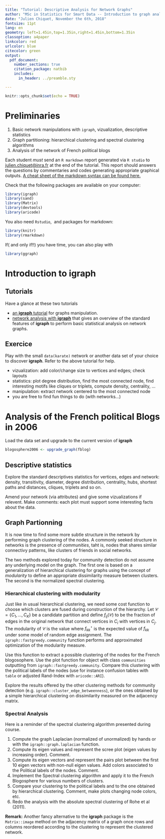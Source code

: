 ```yaml
---
title: "Tutorial: Descriptive Analysis for Network Graphs"
author: "MSc in Statistics for Smart Data -- Introduction to graph analysis and modeling"
date: "Julien Chiquet, November the 6th, 2018"
fontsize: 11pt
lang: en
geometry: left=1.45in,top=1.35in,right=1.45in,bottom=1.35in
classoption: a4paper
linkcolor: red
urlcolor: blue
citecolor: green
output:
  pdf_document:
    number_sections: true
    citation_package: natbib
    includes:
      in_header: ../preamble.sty

---
```


```r
knitr::opts_chunk$set(echo = TRUE)
```

# Preliminaries {-}

\textsf{Goals.}

1. Basic network manipulations with `igraph`, vizualization, descriptive statistics
2. Graph partitioning: hierarchical clustering and spectral clustering algorithms
3. Analysis of the network of French political blogs

\textsf{Instructions.} Each student _must_ send an `R markdown` report generated via `R studio` to <julien.chiquet@inra.fr> at the end of the tutorial. This report should answers the questions by commentaries and codes generating appropriate graphical outputs. [A cheat sheet of the  markdown syntax can be found here.](https://github.com/adam-p/markdown-here/wiki/Markdown-Cheatsheet)

\textsf{Required packages.} Check that the following packages are available on your computer:
```r
library(igraph)
library(sand)
library(Matrix)
library(devtools)
library(aricode)
```

You also need `Rstudio`, \LaTeX\ and packages for markdown: 
```r
library(knitr)
library(rmarkdown)
```
If( and only if!!) you have time, you can also play with 
```r
library(ggraph)
```

# Introduction to **igraph**

## Tutorials 

Have a glance at these two tutorials

- [an **igraph** tutorial](https://rstudio-pubs-static.s3.amazonaws.com/74248_3bd99f966ed94a91b36d39d8f21e3dc3.html) for graphs manipulation.
-  [network analysis with **igraph**](http://kateto.net/networks-r-igraph) that gives an overview of the standard features of **igraph** to perform basic statistical analysis on network graphs.

## Exercice 

Play with the small `data(karate)` network or another data set of your choice to discover **igraph**. Refer to the above tutorial for help. 

- vizualization: add color/change size to vertices and edges; check layouts
- statistics: plot degree distribution, find the most connected node, find interesting motifs like cliques or triplets, compute density, centrality, ...
- manipulation: extract network centered to the most connected node
- you are free to find fun things to do (with networks...)

# Analysis of the French political Blogs in 2006

Load the data set and upgrade to the current version of **igraph** 
```r
blogosphere2006 <- upgrade_graph(fblog)
```

## Descriptive statistics

Explore the standard descriptives statistics for vertices, edges and network: density, transitivity, diameter, degree distribution, centrality, hubs, shortest paths and distances, cliques, triplets and so on.

Amend your network (via attributes) and give some vizualizations if relevent. Make comments: each plot must support some interesting facts about the data.

## Graph Partionning

It is now time to find some more subtle structure in the network by performing graph clustering of the nodes. A commonly seeked structure in networks is the presence of _communities_, taht is, nodes that shares similar connectivy patterns, like clusters of friends in social networks.

The two methods explored today for community detection do not assume any underlying model on the graph. The first one is based on a generalization of hierarchical clustering for graphs using the concept of
_modularity_ to define an appropriate dissimilarity measure between clusters. The second is the normalized spectral clustering.

### Hierarchical clustering with modularity

Just like in usual hierarchical clustering, we need some cost function to choose which clusters are fused during construction of the hierarchy. Let $\mathcal{C} = \{C_1,\dots,C_K\}$ be a candidate partition and define $f_{ij}(\mathcal{C})$ to be the fraction of edges in the original network that connect vertices in $C_i$ with vertices in $C_j$. The modularity of $\mathcal{C}$ is the value
\begin{equation*}
  \mathrm{modularity}(\mathcal{C}) = \sum_{k=1}^K \left(f_{kk}(\mathcal{C}) - f_{kk}^\star\right)^2
\end{equation*}
where $f_{kk}^\star$  is the expected value of $f_{kk}$ under some model of random edge assignment. The `igraph::fastgreedy.community` function performs and approximated optimization of the modularity measure.

Use this function to extract a possible clustering of the nodes for the French blogosophere. Use the plot function for object with class `communities` outputting from `igraph::fastgreedy.community`. Compare this clustering with the political labels of the nodes (use for instance confusion tables with `table` or adjusted Rand-Index with `aricode::ARI`).

Explore the results offered by the other clustering methods for community detection (e.g. `igraph::cluster_edge_betweenness`), or the ones obtained by a simple hierarchical clustering on dissimilarity measured on the adjacency matrix.

### Spectral Analysis

Here is a reminder of the spectral clustering algorithm presented during course.

\begin{algorithm}[H]
  \KwIn{Adjacency matrix and number of classes $Q$}
  \DontPrintSemicolon
  
  Compute the normalized graph Laplacian $\mathbf{L}$\;
  Compute the eigen vectors of $\mathbf{L}$ associated with the $Q$ smallest eigenvalues\;
  Define $\mathbf{U}$,  the $p\times Q$ matrix  that encompasses these $Q$ vectors \;
  Define $\tilde{\mathbf{U}}$, the row-wise normalized version of $\mathbf{U}$: $ \tilde{u}_{ij} = \frac{u_{ij}}{\| \mathbf{U}_i\|_2}$\;
  Apply k-means to $(\tilde{\mathbf{U}}_i)_{i=1,\dots,p}$

  \KwOut{vector of classes $\mathbf{C}\in \mathcal{Q}^p$, such as  $C_i = q$ if $i\in q$}

  \caption{Spectral Clustering by Ng, Jordan and Weiss (2002)}
\end{algorithm}

1. Compute the graph Laplacian (normalized of unormalized) by hands or with the `igraph::graph.laplacian` function.
2. Compute its eigen values and represent the scree plot (eigen values by increasing order). Comment.
3. Compute its eigen vectors and represent the pairs plot between the first 10 eigen vectors with non-null eigen values. Add colors associated to the Political labels of the nodes.  Comment.
4. Implement the Spectral clustering algorithm and apply it to the French Blogosphere for various numbers of clusters. 
5. Compare your clustering to the political labels and to the one obtained by hierarchical clustering. Comment, make plots changing node colors, etc.
6. Redo the analysis with the absolute spectral clustering of Rohe et al (2011).

**Remark:** Another fancy alternative to the **igraph** package is the `Matrix::image` method on the adjacency matrix of a graph once rows and columns reordered according to the clustering to represent the clustered network.
